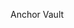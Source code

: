 
<ChallengeTitle>Anchor Vault</ChallengeTitle>

<RequirementList>
  <Requirement
    title="Thử thách 1: Gửi tiền"
    description="Chương trình của bạn phải cho phép người dùng gửi SOL vào vault của chính họ."
  />

  <Requirement
    title="Thử thách 2: Cho phép rút tiền"
    description="Chủ sở hữu vault phải có thể rút SOL từ vault của họ."
  />
</RequirementList>
